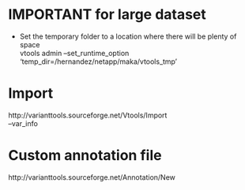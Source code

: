 # IMPORTANT for large dataset
* Set the temporary folder to a location where there will be plenty of space  
vtools admin --set_runtime_option 'temp_dir=/hernandez/netapp/maka/vtools_tmp'

# Import  
http://varianttools.sourceforge.net/Vtools/Import  
--var_info


# Custom annotation file  
http://varianttools.sourceforge.net/Annotation/New
